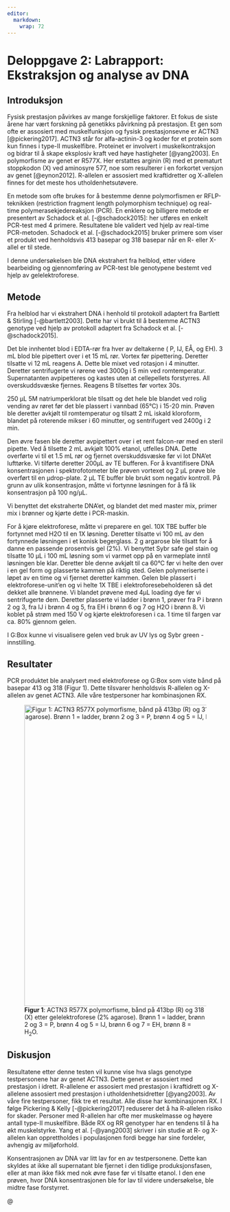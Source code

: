 ```yaml
---
editor: 
  markdown: 
    wrap: 72
---
```


# Deloppgave 2: Labrapport: Ekstraksjon og analyse av DNA

## Introduksjon

Fysisk prestasjon påvirkes av mange forskjellige faktorer. Et fokus de
siste årene har vært forskning på genetikks påvirkning på prestasjon. Et
gen som ofte er assosiert med muskelfunksjon og fysisk prestasjonsevne
er ACTN3 [@pickering2017]. ACTN3 står for alfa-actinin-3 og koder for et
protein som kun finnes i type-II muskelfibre. Proteinet er involvert i
muskelkontraksjon og bidrar til å skape eksplosiv kraft ved høye
hastigheter [@yang2003]. En polymorfisme av genet er R577X. Her
erstattes arginin (R) med et prematurt stoppkodon (X) ved aminosyre 577,
noe som resulterer i en forkortet versjon av genet [@eynon2012].
R-allelen er assosiert med kraftidretter og X-allelen finnes for det
meste hos utholdenhetsutøvere.

En metode som ofte brukes for å bestemme denne polymorfismen er
RFLP-teknikken (restriction fragment length polymorphism technique) og
real-time polymerasekjedereaksjon (PCR). En enklere og billigere metode
er presentert av Schadock et al. [-@schadock2015]: her utføres en enkelt
PCR-test med 4 primere. Resultatene ble validert ved hjelp av real-time
PCR-metoden. Schadock et al. [-@schadock2015] bruker primere som viser
et produkt ved henholdsvis 413 basepar og 318 basepar når en R- eller
X-allel er til stede.

I denne undersøkelsen ble DNA ekstrahert fra helblod, etter videre
bearbeiding og gjennomføring av PCR-test ble genotypene bestemt ved
hjelp av gelelektroforese.

## Metode

Fra helblod har vi ekstrahert DNA i henhold til protokoll adaptert fra
Bartlett & Stirling [-@bartlett2003]. Dette har vi brukt til å bestemme
ACTN3 genotype ved hjelp av protokoll adaptert fra Schadock et al.
[-@schadock2015].

Det ble innhentet blod i EDTA-rør fra hver av deltakerne ( P, IJ, EÅ, og
EH). 3 mL blod ble pipettert over i et 15 mL rør. Vortex før
pipettering. Deretter tilsatte vi 12 mL reagens A. Dette ble mixet ved
rotasjon i 4 minutter. Deretter sentrifugerte vi rørene ved 3000g i 5
min ved romtemperatur. Supernatanten avpipetteres og kastes uten at
cellepellets forstyrres. All overskuddsvæske fjernes. Reagens B
tilsettes før vortex 30s.

250 µL 5M natriumperklorat ble tilsatt og det hele ble blandet ved rolig
vending av røret før det ble plassert i vannbad (65°C) i 15-20 min.
Prøven ble deretter avkjølt til romtemperatur og tilsatt 2 mL iskald
kloroform, blandet på roterende mikser i 60 minutter, og sentrifugert
ved 2400g i 2 min.

Den øvre fasen ble deretter avpipettert over i et rent falcon-rør med en
steril pipette. Ved å tilsette 2 mL avkjølt 100% etanol, utfelles DNA.
Dette overførte vi til et 1.5 mL rør og fjernet overskuddsvæske før vi
lot DNA'et lufttørke. Vi tilførte deretter 200µL av TE bufferen. For å
kvantifisere DNA konsentrasjonen i spektrofotometer ble prøven vortexet
og 2 µL prøve ble overført til en µdrop-plate. 2 µL TE buffer ble brukt
som negativ kontroll. På grunn av ulik konsentrasjon, måtte vi fortynne
løsningen for å få lik konsentrasjon på 100 ng/µL.

Vi benyttet det ekstraherte DNA'et, og blandet det med master mix,
primer mix i brønner og kjørte dette i PCR-maskin.

For å kjøre elektroforese, måtte vi preparere en gel. 10X TBE buffer ble
fortynnet med H2O til en 1X løsning. Deretter tilsatte vi 100 mL av den
fortynnede løsningen i et konisk begerglass. 2 g argarose ble tilsatt
for å danne en passende prosentvis gel (2%). Vi benyttet Sybr safe gel
stain og tilsatte 10 µL i 100 mL løsning som vi varmet opp på en
varmeplate inntil løsningen ble klar. Deretter ble denne avkjølt til ca
60°C før vi helte den over i en gel form og plasserte kammen på riktig
sted. Gelen polymeriserte i løpet av en time og vi fjernet deretter
kammen. Gelen ble plassert i elektroforese-unit'en og vi helte 1X TBE i
elektroforesebeholderen så det dekket alle brønnene. Vi blandet prøvene
med 4µL loading dye før vi sentrifugerte dem. Deretter plasserte vi
ladder i brønn 1, prøver fra P i brønn 2 og 3, fra IJ i brønn 4 og 5,
fra EH i brønn 6 og 7 og H2O i brønn 8. Vi koblet på strøm med 150 V og
kjørte elektroforesen i ca. 1 time til fargen var ca. 80% gjennom gelen.

I G:Box kunne vi visualisere gelen ved bruk av UV lys og Sybr green -
innstilling.

## Resultater

PCR produktet ble analysert med elektroforese og G:Box som viste bånd på
basepar 413 og 318 (Figur 1). Dette tilsvarer henholdsvis R-allelen og
X-allelen av genet ACTN3. Alle våre testpersoner har kombinasjonen RX.

![**Figur 1**: ACTN3 R577X polymorfisme, bånd på 413bp (R) og 318 (X)
etter gelelektroforese (2% agarose). Brønn 1 = ladder, brønn 2 og 3 = P,
brønn 4 og 5 = IJ, brønn 6 og 7 = EH, brønn 8 =
H~2~O.](images/DNA_ACTN3-01.jpeg){alt="Figur 1: ACTN3 R577X polymorfisme, bånd på 413bp (R) og 318 (X) etter gelelektroforese (2% agarose). Brønn 1 = ladder, brønn 2 og 3 = P, brønn 4 og 5 = IJ, brønn 6 og 7 = EH, brønn 8 = H2O."
fig-align="left" width="700"}

## Diskusjon

Resultatene etter denne testen vil kunne vise hva slags genotype
testpersonene har av genet ACTN3. Dette genet er assosiert med
prestasjon i idrett. R-allelene er assosiert med prestasjon i
kraftidrett og X-allelene assosiert med prestasjon i
utholdenhetsidretter [@yang2003]. Av våre fire testpersoner, fikk tre et
resultat. Alle disse har kombinasjonen RX. I følge Pickering & Kelly
[-@pickering2017] reduserer det å ha R-allelen risiko for skader.
Personer med R-allelen har ofte mer muskelmasse og høyere antall type-II
muskelfibre. Både RX og RR genotyper har en tendens til å ha økt
muskelstyrke. Yang et al. [-@yang2003] skriver i sin studie at R- og
X-allelen kan opprettholdes i populasjonen fordi begge har sine
fordeler, avhengig av miljøforhold.

Konsentrasjonen av DNA var litt lav for en av testpersonene. Dette kan
skyldes at ikke all supernatant ble fjernet i den tidlige
produksjonsfasen, eller at man ikke fikk med nok øvre fase før vi
tilsatte etanol. I den ene prøven, hvor DNA konsentrasjonen ble for lav
til videre undersøkelse, ble midtre fase forstyrret.



@
